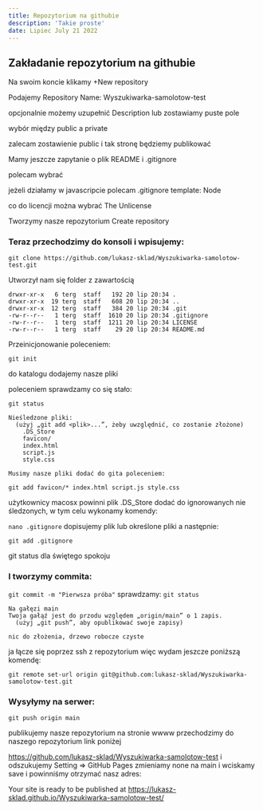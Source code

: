 ```yaml
---
title: Repozytorium na githubie
description: 'Takie proste'
date: Lipiec July 21 2022
---
```


<h2>Zakładanie repozytorium na githubie</h2>

Na swoim koncie klikamy +New repository

Podajemy Repository Name: Wyszukiwarka-samolotow-test

opcjonalnie możemy uzupełnić Description lub zostawiamy puste pole

wybór między public a private 

zalecam zostawienie public i tak stronę będziemy publikować 

Mamy jeszcze zapytanie o plik README i .gitignore

polecam wybrać

jeżeli działamy w javascripcie polecam 
.gitignore template: Node

co do licencji można wybrać The Unlicense

Tworzymy nasze repozytorium Create repository

<h3>Teraz przechodzimy do konsoli i wpisujemy:</h3>

```git clone https://github.com/lukasz-sklad/Wyszukiwarka-samolotow-test.git```

Utworzył nam się folder z zawartością
```
drwxr-xr-x   6 terg  staff   192 20 lip 20:34 .
drwxr-xr-x  19 terg  staff   608 20 lip 20:34 ..
drwxr-xr-x  12 terg  staff   384 20 lip 20:34 .git
-rw-r--r--   1 terg  staff  1610 20 lip 20:34 .gitignore
-rw-r--r--   1 terg  staff  1211 20 lip 20:34 LICENSE
-rw-r--r--   1 terg  staff    29 20 lip 20:34 README.md
```
Przeinicjonowanie poleceniem:

```git init```

do katalogu dodajemy nasze pliki

poleceniem sprawdzamy co się stało:

```git status```
```
Nieśledzone pliki:
  (użyj „git add <plik>...”, żeby uwzględnić, co zostanie złożone)
    .DS_Store
    favicon/
    index.html
    script.js
    style.css

Musimy nasze pliki dodać do gita poleceniem:
```
```git add favicon/* index.html script.js style.css```

użytkownicy macosx powinni plik .DS_Store dodać do ignorowanych nie śledzonych, w tym celu wykonamy komendy:

```nano .gitignore```
dopisujemy plik lub określone pliki a następnie:

```git add .gitignore```

git status dla świętego spokoju
<h3>I tworzymy commita:</h3>

```git commit -m "Pierwsza próba"```
sprawdzamy:
```git status```
```
Na gałęzi main
Twoja gałąź jest do przodu względem „origin/main” o 1 zapis.
  (użyj „git push”, aby opublikować swoje zapisy)

nic do złożenia, drzewo robocze czyste
```

ja łącze się poprzez ssh z repozytorium więc wydam jeszcze poniższą komendę:

```git remote set-url origin git@github.com:lukasz-sklad/Wyszukiwarka-samolotow-test.git```

<h3>Wysyłymy na serwer:</h3>

```git push origin main```

publikujemy nasze repozytorium na stronie wwww
przechodzimy do naszego repozytorium link poniżej

https://github.com/lukasz-sklad/Wyszukiwarka-samolotow-test
i odszukujemy Setting => GitHub Pages
zmieniamy none na main i wciskamy save
 i powinniśmy otrzymać nasz adres:

Your site is ready to be published at 
https://lukasz-sklad.github.io/Wyszukiwarka-samolotow-test/